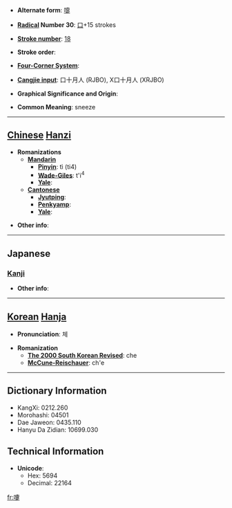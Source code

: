 * '''Alternate form''': [[嚏]]

* '''[[Wiktionary:Chinese radical index| Radical]] Number 30''': [[Wiktionary:Chinese radical index 口|口]]+15 strokes

* '''[[Wiktionary:Chinese total strokes index|Stroke number]]''': [[Wiktionary:Chinese total strokes index 18|18]]

* '''Stroke order''': 

* '''[[Wiktionary:Chinese four corner index|Four-Corner System]]''': 

* '''[[Wiktionary:Chinese Cangjie index|Cangjie input]]''': 口十月人 (RJBO), X口十月人 (XRJBO)

* '''Graphical Significance and Origin''': 

* '''Common Meaning''': sneeze

----

== [[Chinese]] [[Hanzi]] ==

* '''Romanizations'''
** '''[[Mandarin]]'''
*** '''[[Pinyin]]''': tì (ti4)
*** '''[[Wade-Giles]]''': t'i<sup>4</sup>
*** '''[[Yale]]''': 
** '''[[Cantonese]]'''
*** '''[[Jyutping]]''':
*** '''[[Penkyamp]]''': 
*** '''[[Yale]]''': 

* '''Other info''': 

----

==Japanese==
===[[Kanji]]===
{{kanji|on readings=[[てい]] (tei)
|kun readings=[[くしゃみ]] (kushami)
}}

* '''Other info''':  

----

== [[Korean]] [[Hanja]] ==

* '''Pronunciation''': 체

* '''Romanization'''
** '''[[The 2000 South Korean Revised Romanization|The 2000 South Korean Revised]]''': che
** '''[[McCune-Reischauer]]''': ch'e

----

== Dictionary Information ==

* KangXi: 0212.260
* Morohashi: 04501
* Dae Jaweon: 0435.110
* Hanyu Da Zidian: 10699.030

== Technical Information ==

* '''Unicode''':
** Hex: 5694
** Decimal: 22164

[[fr:嚔]]